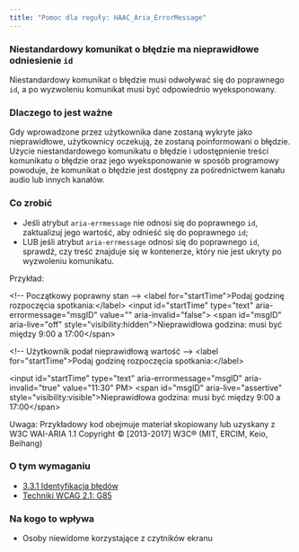 ```yaml
---
title: "Pomoc dla reguły: HAAC_Aria_ErrorMessage"
---
```


<div className="toolHelp">
<Row>
<Column colLg={16} colMd={8} colSm={4} className="toolHead">

### Niestandardowy komunikat o błędzie ma nieprawidłowe odniesienie `id`

<div id="locLevel"></div>

Niestandardowy komunikat o błędzie musi odwoływać się do poprawnego `id`, a po wyzwoleniu komunikat musi być odpowiednio wyeksponowany.

</Column>
</Row>
<Row>
<Column colLg={11} colMd={5} colSm={4} className="toolMain">

### Dlaczego to jest ważne

Gdy wprowadzone przez użytkownika dane zostaną wykryte jako nieprawidłowe, użytkownicy oczekują, że zostaną poinformowani o błędzie. Użycie niestandardowego komunikatu o błędzie i udostępnienie treści komunikatu o błędzie oraz jego wyeksponowanie w sposób programowy powoduje, że komunikat o błędzie jest dostępny za pośrednictwem kanału audio lub innych kanałów.

<div id="locSnippet"></div>

### Co zrobić
* Jeśli atrybut `aria-errmessage` nie odnosi się do poprawnego `id`, zaktualizuj jego wartość, aby odnieść się do poprawnego `id`;
* LUB jeśli atrybut `aria-errmessage` odnosi się do poprawnego `id`, sprawdź, czy treść znajduje się w kontenerze, który nie jest ukryty po wyzwoleniu komunikatu.

Przykład:

<CodeSnippet type="multi" light={true}>&lt;!-- Początkowy poprawny stan --&gt;
&lt;label for="startTime"&gt;Podaj godzinę rozpoczęcia spotkania:&lt;/label&gt;
&lt;input id="startTime" type="text" aria-errormessage="msgID" value="" aria-invalid="false"&gt;
&lt;span id="msgID" aria-live="off" style="visibility:hidden"&gt;Nieprawidłowa godzina: musi być między 9:00 a 17:00&lt;/span&gt;
    
&lt;!-- Użytkownik podał nieprawidłową wartość --&gt;
&lt;label for="startTime"&gt;Podaj godzinę rozpoczęcia spotkania:&lt;/label&gt;
    
&lt;input id="startTime" type="text" aria-errormessage="msgID" aria-invalid="true" value="11:30" PM&gt;
&lt;span id="msgID" aria-live="assertive" style="visibility:visible"&gt;Nieprawidłowa godzina:  musi być między 9:00 a 17:00&lt;/span&gt;</CodeSnippet>

Uwaga: Przykładowy kod obejmuje materiał skopiowany lub uzyskany z W3C WAI-ARIA 1.1 Copyright © [2013-2017] W3C® (MIT, ERCIM, Keio, Beihang)

</Column>
<Column colLg={5} colMd={3} colSm={4} className="toolLeft">

### O tym wymaganiu

* [3.3.1 Identyfikacja błędów](https://wcag.lepszyweb.pl/#error-identification)
* [Techniki WCAG 2.1: G85](https://www.w3.org/WAI/WCAG21/Techniques/general/G84)

### Na kogo to wpływa

* Osoby niewidome korzystające z czytników ekranu

</Column>
</Row>
</div>
